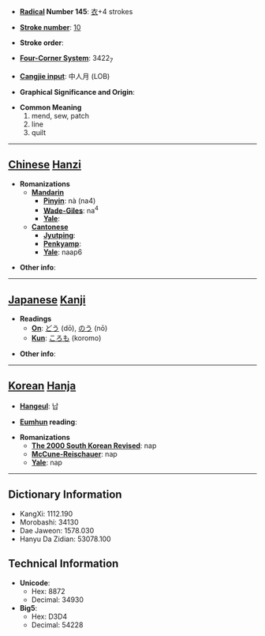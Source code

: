 * '''[[Wiktionary:Chinese radical index| Radical]] Number 145''': [[Wiktionary:Chinese radical index 衣|衣]]+4 strokes

* '''[[Wiktionary:Chinese total strokes index|Stroke number]]''': [[Wiktionary:Chinese total strokes index 10|10]]

* '''Stroke order''': 

* '''[[Wiktionary:Chinese four corner index|Four-Corner System]]''': 3422<sub>7</sub>

* '''[[Wiktionary:Chinese Cangjie index|Cangjie input]]''': 中人月 (LOB)

* '''Graphical Significance and Origin''': 

* '''Common Meaning'''
*#mend, sew, patch
*# line
*# quilt


----

== [[Chinese]] [[Hanzi]] ==

* '''Romanizations'''
** '''[[Mandarin]]'''
*** '''[[Pinyin]]''': nà (na4)
*** '''[[Wade-Giles]]''': na<sup>4</sup>
*** '''[[Yale]]''': 
** '''[[Cantonese]]'''
*** '''[[Jyutping]]''':
*** '''[[Penkyamp]]''': 
*** '''[[Yale]]''': naap6

* '''Other info''': 

----

== [[Japanese]] [[Kanji]] ==

* '''Readings'''
** '''[[On]]''': [[どう]] (dō), [[のう]] (nō)
** '''[[Kun]]''': [[ころも]] (koromo)

* '''Other info''':  

----

== [[Korean]] [[Hanja]] ==

* '''[[Hangeul]]''': 납

* '''[[Eumhun]] reading''': 

* '''Romanizations'''
** '''[[The 2000 South Korean Revised Romanization|The 2000 South Korean Revised]]''': nap
** '''[[McCune-Reischauer]]''': nap
** '''[[Yale]]''': nap

----

== Dictionary Information ==

* KangXi: 1112.190
* Morobashi: 34130
* Dae Jaweon: 1578.030
* Hanyu Da Zidian: 53078.100

== Technical Information ==

* '''Unicode''':
** Hex: 8872
** Decimal: 34930
* '''Big5''':
** Hex: D3D4
** Decimal: 54228